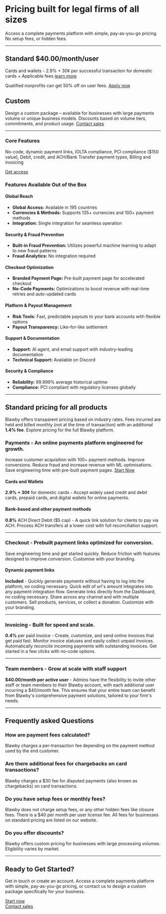 # Pricing built for legal firms of all sizes

Access a complete payments platform with simple, pay-as-you-go pricing. No setup fees, or hidden fees.

---

## Standard **$40.00/month/user**

Cards and wallets - 2.9% + 30¢ per successful transaction for domestic cards + Applicable fees [learn more](#Standard-pricing-for-all-products)

Qualified nonprofits can get 50% off on user fees. [Apply now](/help)

## Custom

Design a custom package – available for businesses with large payments volume or unique business models. Discounts based on volume tiers, commitments, and product usage. [Contact sales](/help)

---

### Core Features

No-code, dynamic payment links, IOLTA compliance, PCI compliance ($150 value), Debit, credit, and ACH/Bank Transfer payment types, Billing and invoicing

[Get access](https://app.blawby.com/register)

### Features Available Out of the Box

#### Global Reach

- **Global Access:** Available in 195 countries
- **Currencies & Methods:** Supports 135+ currencies and 100+ payment methods
- **Integration:** Single integration for seamless operation

#### Security & Fraud Prevention

- **Built-in Fraud Prevention:** Utilizes powerful machine learning to adapt to new fraud patterns
- **Fraud Analytics:** No integration required

#### Checkout Optimization

- **Branded Payment Page:** Pre-built payment page for accelerated checkout
- **No-Code Payments:** Optimizations to boost revenue with real-time retries and auto-updated cards

#### Platform & Payout Management

- **Risk Tools:** Fast, predictable payouts to your bank accounts with flexible options
- **Payout Transparency:** Like-for-like settlement

#### Support & Documentation

- **Support:** AI agent, and email support with industry-leading documentation
- **Technical Support:** Available on Discord

#### Security & Compliance

- **Reliability:** 99.999% average historical uptime
- **Compliance:** PCI compliant with regulatory licenses globally

---

## Standard pricing for all products

Blawby offers transparent pricing based on industry rates. Fees incurred are held and billed monthly (not at the time of transaction) with an additional **1.4% fee**. Explore pricing for the full Blawby platform.

### Payments - An online payments platform engineered for growth.

Increase customer acquisition with 100+ payment methods. Improve conversions. Reduce fraud and increase revenue with ML optimisations. Save engineering time with pre-built payment pages. [Start Now](https://app.blawby.com/register)

#### Cards and Wallets

**2.9% + 30¢** for domestic cards - Accept widely used credit and debit cards, prepaid cards, and digital wallets for online payments.

#### Bank-based and other payment methods

**0.8%** ACH Direct Debit ($5 cap) - A quick link solution for clients to pay via ACH. Process ACH transfers at a lower cost with full reconciliation support.

---

### Checkout - Prebuilt payment links optimized for conversion.

Save engineering time and get started quickly. Reduce friction with features designed to improve conversion. Customise with your branding.

#### Dynamic payment links

**Included** - Quickly generate payments without having to log into the platform, no coding necessary. Quick edit of url's amount integrates into any payment integration flow. Generate links directly from the Dashboard, no coding necessary. Share across any channel and with multiple customers. Sell products, services, or collect a donation. Customize with your branding.

---

### Invoicing - Built for speed and scale.

**0.4%** per paid invoice - Create, customize, and send online invoices that get paid fast. Monitor invoice statuses and easily collect unpaid invoices. Automatically reconcile incoming payments with outstanding invoices. Get started in a few clicks with no-code options.

---

### Team members - Grow at scale with staff support

**$40.00/month per active user** - Admins have the flexibility to invite other staff or team members to their Blawby account, with each additional user incurring a $40/month fee. This ensures that your entire team can benefit from Blawby's comprehensive payment solutions, tailored to your firm's needs.

---

## Frequently asked Questions

### How are payment fees calculated?

Blawby charges a per-transaction fee depending on the payment method used by the end customer.

### Are there additional fees for chargebacks on card transactions?

Blawby charges a $30 fee for disputed payments (also known as chargebacks) on card transactions.

### Do you have setup fees or monthly fees?

Blawby does not charge setup fees, or any other hidden fees like closure fees. There is a $40 per month per user license fee. All fees for businesses on standard pricing are listed on our website.

### Do you offer discounts?

Blawby offers custom pricing for businesses with large processing volumes. Eligibility varies by market.

---

## Ready to Get Started?

Get in touch or create an account. Access a complete payments platform with simple, pay-as-you-go pricing, or contact us to design a custom package specifically for your business.

[Start now](https://app.blawby.com/register)  
[Contact sales](/help)
